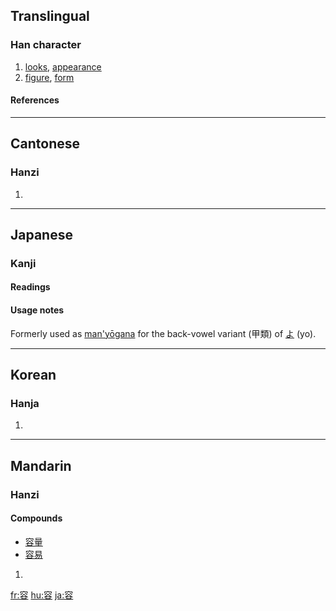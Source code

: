 ==Translingual==

===Han character===
{{Han char|rn=40|rad=宀|as=07|sn=10|four=3060<sub>8</sub>|canj=十金人口 (JCOR)}}

# [[looks]], [[appearance]]
# [[figure]], [[form]]

====References====
{{Han ref|kx=0287.030|dkj=07172|dj=0567.030|hdz=20933.170|uh=5BB9|ud=23481|bh=AE65|bd=44645}}

----

==Cantonese==

===Hanzi===
{{yue-hanzi|jyut=|y=yung4}}

# {{defn|Cantonese}}

----

==Japanese==

===Kanji===
{{ja-kanji|grade=5|rs=宀07}}

====Readings====
{{ja-readings|kanon=[[よう]] (yō)|goon=[[ゆう]] (yū)|kun=[[いれる]] (ireru), [[ゆるす]] (yurusu), [[かたち]] (katachi)}}

====Usage notes====
Formerly used as [[man'yōgana]] for the back-vowel variant (甲類) of [[よ]] (yo).

----

==Korean==

===Hanja===
{{ko-hanja|hangeul=용|rv=yong|mr=yong}}

# {{defn|Korean}}

----

==Mandarin==

===Hanzi===
{{cmn-hanzi|pin=[[róng]] ([[rong2]])|wg=jung<sup>2</sup>}}
====Compounds====
*[[容量]]
*[[容易]]

# {{defn|Mandarin}}

[[fr:容]]
[[hu:容]]
[[ja:容]]